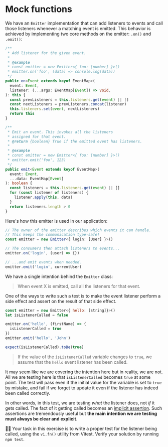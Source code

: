 # Mock functions

<EpicVideo url="https://www.epicweb.dev/workshops/mocking-techniques-in-vitest/functions/mock-functions" />

We have an `Emitter` implementation that can add listeners to events and call those listeners whenever a matching event is emitted. This behavior is achieved by implementing two core methods on the emitter: `.on()` and `.emit()`:

```ts filename=emitter.ts nocopy nonumber
/**
 * Add listener for the given event.
 *
 * @example
 * const emitter = new Emitter<{ foo: [number] }>()
 * emitter.on('foo', (data) => console.log(data))
 */
public on<Event extends keyof EventMap>(
  event: Event,
  listener: (...args: EventMap[Event]) => void,
): this {
  const prevListeners = this.listeners.get(event) || []
  const nextListeners = prevListeners.concat(listener)
  this.listeners.set(event, nextListeners)
  return this
}
```

```ts filename=emitter.ts nocopy nonumber
/**
 * Emit an event. This invokes all the listeners
 * assigned for that event.
 * @return {boolean} True if the emitted event has listeners.
 *
 * @example
 * const emitter = new Emitter<{ foo: [number] }>()
 * emitter.emit('foo', 123)
 */
public emit<Event extends keyof EventMap>(
  event: Event,
  ...data: EventMap[Event]
): boolean {
  const listeners = this.listeners.get(event) || []
  for (const listener of listeners) {
    listener.apply(this, data)
  }
  return listeners.length > 0
}
```

Here's how this emitter is used in our application:

```ts
// The owner of the emitter describes which events it can handle.
// This keeps the communication type-safe!
const emitter = new Emitter<{ login: [User] }>()

// The consumers then attach listeners to events...
emitter.on('login', (user) => {})

// ...and emit events when needed.
emitter.emit('login', currentUser)
```

We have a single intention behind the `Emitter` class:

> When event X is emitted, call all the listeners for that event.

One of the ways to write such a test is to make the event listener perform a side effect and assert on the result of that side effect.

```js highlight=2,5
const emitter = new Emitter<{ hello: [string]}>()
let isListenerCalled = false

emitter.on('hello', (firstName) => {
  isListenerCalled = true
})
emitter.emit('hello', 'John')

expect(isListenerCalled).toBe(true)
```

> If the value of the `isListenerCalled` variable changes to `true`, we assume that the `hello` event listener has been called.

It may seem like we are covering the intention here but in reality, we are not. All we are testing here is that `isListenerCalled` becomes `true` at some point. The test will pass even if the initial value for the variable is set to `true` by mistake, and fail if we forget to update it even if the listener has indeed been called correctly.

In other words, in this test, we are testing _what_ the listener does, not _if_ it gets called. The fact of it getting called becomes an [implicit assertion](https://www.epicweb.dev/implicit-assertions). Such assertions are tremendously useful but **the main intention we are testing must always be clear and explicit**.

👨‍💼 Your task in this exercise is to write a proper test for the listener being called, using the `vi.fn()` utility from Vitest. Verify your solution by running `npm test`.
